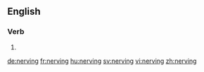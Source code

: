 ==English==

===Verb===
{{head|en}}

# {{present participle of|nerve}}

[[de:nerving]]
[[fr:nerving]]
[[hu:nerving]]
[[sv:nerving]]
[[vi:nerving]]
[[zh:nerving]]